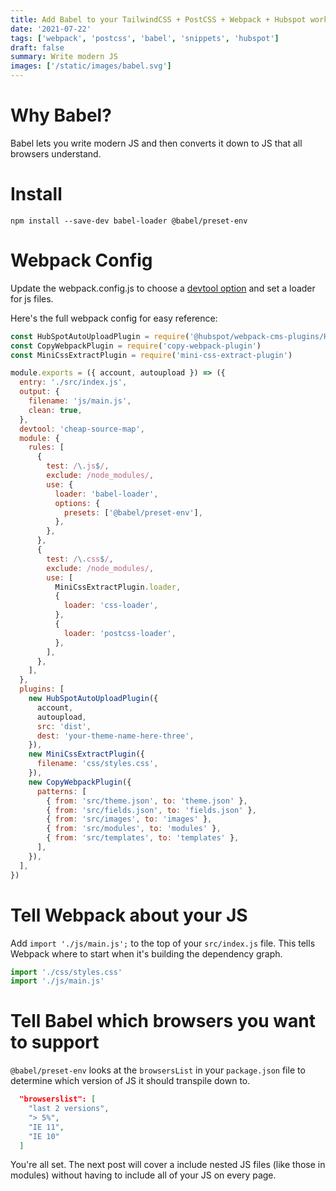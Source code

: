 ```yaml
---
title: Add Babel to your TailwindCSS + PostCSS + Webpack + Hubspot workflow (part four)
date: '2021-07-22'
tags: ['webpack', 'postcss', 'babel', 'snippets', 'hubspot']
draft: false
summary: Write modern JS
images: ['/static/images/babel.svg']
---
```


# Why Babel?

Babel lets you write modern JS and then converts it down to JS that all browsers understand.

# Install

```
npm install --save-dev babel-loader @babel/preset-env
```

# Webpack Config

Update the webpack.config.js to choose a [devtool option](https://github.com/webpack/webpack/tree/main/examples/source-map) and set a loader for js files.

Here's the full webpack config for easy reference:

```js
const HubSpotAutoUploadPlugin = require('@hubspot/webpack-cms-plugins/HubSpotAutoUploadPlugin')
const CopyWebpackPlugin = require('copy-webpack-plugin')
const MiniCssExtractPlugin = require('mini-css-extract-plugin')

module.exports = ({ account, autoupload }) => ({
  entry: './src/index.js',
  output: {
    filename: 'js/main.js',
    clean: true,
  },
  devtool: 'cheap-source-map',
  module: {
    rules: [
      {
        test: /\.js$/,
        exclude: /node_modules/,
        use: {
          loader: 'babel-loader',
          options: {
            presets: ['@babel/preset-env'],
          },
        },
      },
      {
        test: /\.css$/,
        exclude: /node_modules/,
        use: [
          MiniCssExtractPlugin.loader,
          {
            loader: 'css-loader',
          },
          {
            loader: 'postcss-loader',
          },
        ],
      },
    ],
  },
  plugins: [
    new HubSpotAutoUploadPlugin({
      account,
      autoupload,
      src: 'dist',
      dest: 'your-theme-name-here-three',
    }),
    new MiniCssExtractPlugin({
      filename: 'css/styles.css',
    }),
    new CopyWebpackPlugin({
      patterns: [
        { from: 'src/theme.json', to: 'theme.json' },
        { from: 'src/fields.json', to: 'fields.json' },
        { from: 'src/images', to: 'images' },
        { from: 'src/modules', to: 'modules' },
        { from: 'src/templates', to: 'templates' },
      ],
    }),
  ],
})
```

# Tell Webpack about your JS

Add `import './js/main.js';` to the top of your `src/index.js` file. This tells Webpack where to start when it's building the dependency graph.

```js
import './css/styles.css'
import './js/main.js'
```

# Tell Babel which browsers you want to support

`@babel/preset-env` looks at the `browsersList` in your `package.json` file to determine which version of JS it should transpile down to.

```json
  "browserslist": [
    "last 2 versions",
    "> 5%",
    "IE 11",
    "IE 10"
  ]
```

You're all set. The next post will cover a include nested JS files (like those in modules) without having to include all of your JS on every page.
